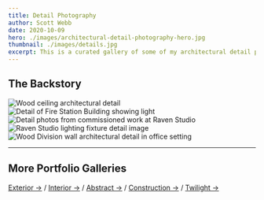 ```yaml
---
title: Detail Photography
author: Scott Webb
date: 2020-10-09
hero: ./images/architectural-detail-photography-hero.jpg
thumbnail: ./images/details.jpg
excerpt: This is a curated gallery of some of my architectural detail photography. I believe these types of images help to tell the story of a building or project.
---
```


## The Backstory

<div className="Image__Medium">
  <img
    src="./images/wind-tunnel-uwo-ceiling-detail-photo.jpg"
    title="Wood ceiling architectural detail"
    alt="Wood ceiling architectural detail"
  />
</div>

<div className="Image__Small">
  <img
    src="./images/detail-fire-station-photo-exterior.jpg"
    title="Detail of Fire Station Building showing light"
    alt="Detail of Fire Station Building showing light"
  />
</div>

<div className="Image__Large">
  <img
    src="./images/3-detail-photos-portfolio-scott-webb-architectural-photographer.jpg"
    title="Detail photos from commissioned work at Raven Studio"
    alt="Detail photos from commissioned work at Raven Studio"
  />
</div>

<div className="Image__Medium">
  <img
    src="./images/raven-studio-showroom-21-light-fixture-detail.jpg"
    title="Raven Studio lighting fixture detail image"
    alt="Raven Studio lighting fixture detail image"
  />
</div>

<div className="Image__Medium>">
  <img
    src="./images/wood-division-architectural-detail-office.jpg"
    title="Wood Division wall architectural detail in office setting"
    alt="Wood Division wall architectural detail in office setting"
  />
</div>

- - -

## More Portfolio Galleries

[Exterior →](/exterior-photography) / [Interior →](/interiors-photography) / [Abstract →](/abstract-architecture-art) / [Construction →](/construction-photography) / [Twilight →](/twilight-photography) 